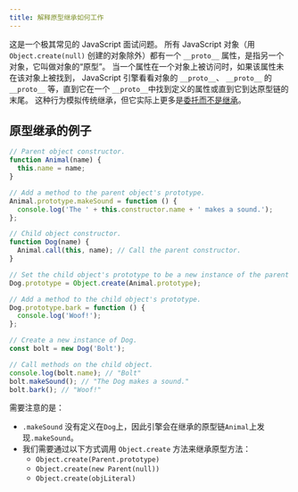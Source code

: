 ```yaml
---
title: 解释原型继承如何工作
---
```


这是一个极其常见的 JavaScript 面试问题。 所有 JavaScript 对象（用`Object.create(null)` 创建的对象除外）都有一个 `__proto__` 属性，是指另一个对象，它叫做对象的“原型”。 当一个属性在一个对象上被访问时，如果该属性未在该对象上被找到， JavaScript 引擎看看对象的 `__proto__`、 `__proto__` 的 `__proto__` 等，直到它在一个 `__proto__`中找到定义的属性或直到它到达原型链的末尾。 这种行为模拟传统继承，但它实际上更多是[委托而不是继承](https://davidwalsh.name/javascript-objects)。

## 原型继承的例子

```js
// Parent object constructor.
function Animal(name) {
  this.name = name;
}

// Add a method to the parent object's prototype.
Animal.prototype.makeSound = function () {
  console.log('The ' + this.constructor.name + ' makes a sound.');
};

// Child object constructor.
function Dog(name) {
  Animal.call(this, name); // Call the parent constructor.
}

// Set the child object's prototype to be a new instance of the parent object.
Dog.prototype = Object.create(Animal.prototype);

// Add a method to the child object's prototype.
Dog.prototype.bark = function () {
  console.log('Woof!');
};

// Create a new instance of Dog.
const bolt = new Dog('Bolt');

// Call methods on the child object.
console.log(bolt.name); // "Bolt"
bolt.makeSound(); // "The Dog makes a sound."
bolt.bark(); // "Woof!"
```

需要注意的是：

-   `.makeSound` 没有定义在`Dog`上，因此引擎会在继承的原型链`Animal`上发现`.makeSound`。
-   我们需要通过以下方式调用 `Object.create` 方法来继承原型方法：
    -   `Object.create(Parent.prototype)`
    -   `Object.create(new Parent(null))`
    -   `Object.create(objLiteral)`
